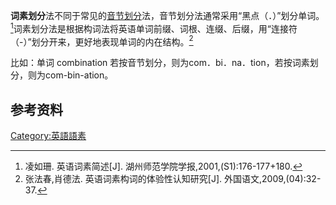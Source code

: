 '''词素划分'''法不同于常见的[[音节划分|音节划分]]法，音节划分法通常采用“黑点（．）”划分单词。<ref>凌如珊. 英语词素简述[J]. 湖州师范学院学报,2001,(S1):176-177+180.</ref>词素划分法是根据构词法将英语单词前缀、词根、连缀、后缀，用“连接符（-）”划分开来，更好地表现单词的内在结构。<ref>张法春,肖德法. 英语词素构词的体验性认知研究[J]. 外国语文,2009,(04):32-37.</ref>

比如：单词 combination 若按音节划分，则为com．bi．na．tion，若按词素划分，则为com-bin-ation。

== 参考资料 ==
{{reflist}}
{{语言小作品}}

[[Category:英語語素|Category:英語語素]]